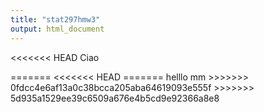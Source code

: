 ```yaml
---
title: "stat297hmw3"
output: html_document
---
```


<<<<<<< HEAD
Ciao

=======
<<<<<<< HEAD
=======
helllo
mm
>>>>>>> 0fdcc4e6af13a0c38bcca205aba64619093e555f
>>>>>>> 5d935a1529ee39c6509a676e4b5cd9e92366a8e8
